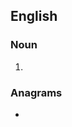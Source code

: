 ==English==

===Noun===
{{head|en|noun plural form}}

# {{plural of|gatherer|lang=en}}

===Anagrams===
* {{anagrams|en|regathers}}